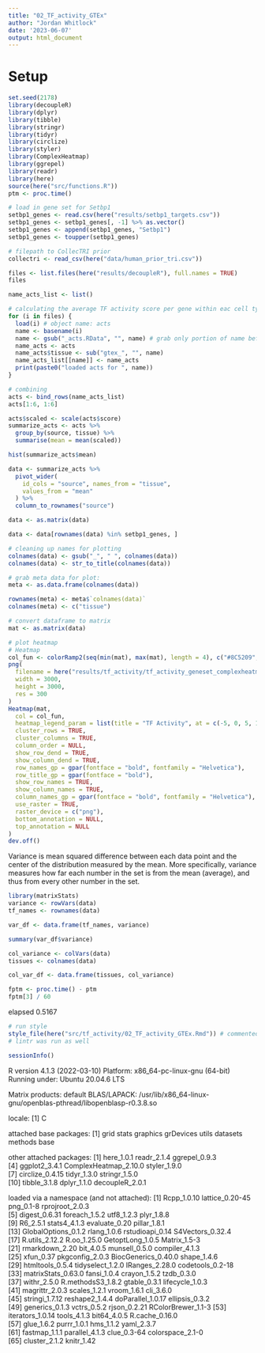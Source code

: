 ```yaml
---
title: "02_TF_activity_GTEx"
author: "Jordan Whitlock"
date: '2023-06-07'
output: html_document
---
```

# Setup
```r
set.seed(2178)
library(decoupleR)
library(dplyr)
library(tibble)
library(stringr)
library(tidyr)
library(circlize)
library(styler)
library(ComplexHeatmap)
library(ggrepel)
library(readr)
library(here)
source(here("src/functions.R"))
ptm <- proc.time()
```

```r
# load in gene set for Setbp1
setbp1_genes <- read.csv(here("results/setbp1_targets.csv"))
setbp1_genes <- setbp1_genes[, -1] %>% as.vector()
setbp1_genes <- append(setbp1_genes, "Setbp1")
setbp1_genes <- toupper(setbp1_genes)
```

```r
# filepath to CollecTRI prior
collectri <- read_csv(here("data/human_prior_tri.csv"))
```

```r
files <- list.files(here("results/decoupleR"), full.names = TRUE)
files

name_acts_list <- list()

# calculating the average TF activity score per gene within eac cell type across all cells
for (i in files) {
  load(i) # object name: acts
  name <- basename(i)
  name <- gsub("_acts.RData", "", name) # grab only portion of name before '_acts.RData'
  name_acts <- acts
  name_acts$tissue <- sub("gtex_", "", name)
  name_acts_list[[name]] <- name_acts
  print(paste0("loaded acts for ", name))
}

# combining
acts <- bind_rows(name_acts_list)
acts[1:6, 1:6]
```


```r
acts$scaled <- scale(acts$score)
summarize_acts <- acts %>%
  group_by(source, tissue) %>%
  summarise(mean = mean(scaled))

hist(summarize_acts$mean)
```

```r
data <- summarize_acts %>%
  pivot_wider(
    id_cols = "source", names_from = "tissue",
    values_from = "mean"
  ) %>%
  column_to_rownames("source")

data <- as.matrix(data)
```

```r
data <- data[rownames(data) %in% setbp1_genes, ]
```

```r
# cleaning up names for plotting
colnames(data) <- gsub("_", " ", colnames(data))
colnames(data) <- str_to_title(colnames(data))

# grab meta data for plot:
meta <- as.data.frame(colnames(data))

rownames(meta) <- meta$`colnames(data)`
colnames(meta) <- c("tissue")

# convert dataframe to matrix
mat <- as.matrix(data)

# plot heatmap
# Heatmap
col_fun <- colorRamp2(seq(min(mat), max(mat), length = 4), c("#8C5209", "white", "#93C4BE", "#35978F"))
png(
  filename = here("results/tf_activity/tf_activity_geneset_complexheatmap.png"),
  width = 3000,
  height = 3000,
  res = 300
)
Heatmap(mat,
  col = col_fun,
  heatmap_legend_param = list(title = "TF Activity", at = c(-5, 0, 5, 10)),
  cluster_rows = TRUE,
  cluster_columns = TRUE,
  column_order = NULL,
  show_row_dend = TRUE,
  show_column_dend = TRUE,
  row_names_gp = gpar(fontface = "bold", fontfamily = "Helvetica"),
  row_title_gp = gpar(fontface = "bold"),
  show_row_names = TRUE,
  show_column_names = TRUE,
  column_names_gp = gpar(fontface = "bold", fontfamily = "Helvetica"),
  use_raster = TRUE,
  raster_device = c("png"),
  bottom_annotation = NULL,
  top_annotation = NULL
)
dev.off()
```

Variance is mean squared difference between each data point and the center of the distribution measured by the mean. More specifically, variance measures how far each number in the set is from the mean (average), and thus from every other number in the set.
```r
library(matrixStats)
variance <- rowVars(data)
tf_names <- rownames(data)

var_df <- data.frame(tf_names, variance)

summary(var_df$variance)
```

```r
col_variance <- colVars(data)
tissues <- colnames(data)

col_var_df <- data.frame(tissues, col_variance)
```

```r
fptm <- proc.time() - ptm
fptm[3] / 60
```
elapsed 
 0.5167

```r
# run style
style_file(here("src/tf_activity/02_TF_activity_GTEx.Rmd")) # commented out after being run once
# lintr was run as well
```

```r
sessionInfo()
```
R version 4.1.3 (2022-03-10)
Platform: x86_64-pc-linux-gnu (64-bit)
Running under: Ubuntu 20.04.6 LTS

Matrix products: default
BLAS/LAPACK: /usr/lib/x86_64-linux-gnu/openblas-pthread/libopenblasp-r0.3.8.so

locale:
[1] C

attached base packages:
[1] grid      stats     graphics  grDevices utils     datasets  methods   base     

other attached packages:
 [1] here_1.0.1            readr_2.1.4           ggrepel_0.9.3        
 [4] ggplot2_3.4.1         ComplexHeatmap_2.10.0 styler_1.9.0         
 [7] circlize_0.4.15       tidyr_1.3.0           stringr_1.5.0        
[10] tibble_3.1.8          dplyr_1.1.0           decoupleR_2.0.1      

loaded via a namespace (and not attached):
 [1] Rcpp_1.0.10         lattice_0.20-45     png_0.1-8           rprojroot_2.0.3    
 [5] digest_0.6.31       foreach_1.5.2       utf8_1.2.3          plyr_1.8.8         
 [9] R6_2.5.1            stats4_4.1.3        evaluate_0.20       pillar_1.8.1       
[13] GlobalOptions_0.1.2 rlang_1.0.6         rstudioapi_0.14     S4Vectors_0.32.4   
[17] R.utils_2.12.2      R.oo_1.25.0         GetoptLong_1.0.5    Matrix_1.5-3       
[21] rmarkdown_2.20      bit_4.0.5           munsell_0.5.0       compiler_4.1.3     
[25] xfun_0.37           pkgconfig_2.0.3     BiocGenerics_0.40.0 shape_1.4.6        
[29] htmltools_0.5.4     tidyselect_1.2.0    IRanges_2.28.0      codetools_0.2-18   
[33] matrixStats_0.63.0  fansi_1.0.4         crayon_1.5.2        tzdb_0.3.0         
[37] withr_2.5.0         R.methodsS3_1.8.2   gtable_0.3.1        lifecycle_1.0.3    
[41] magrittr_2.0.3      scales_1.2.1        vroom_1.6.1         cli_3.6.0          
[45] stringi_1.7.12      reshape2_1.4.4      doParallel_1.0.17   ellipsis_0.3.2     
[49] generics_0.1.3      vctrs_0.5.2         rjson_0.2.21        RColorBrewer_1.1-3 
[53] iterators_1.0.14    tools_4.1.3         bit64_4.0.5         R.cache_0.16.0     
[57] glue_1.6.2          purrr_1.0.1         hms_1.1.2           yaml_2.3.7         
[61] fastmap_1.1.1       parallel_4.1.3      clue_0.3-64         colorspace_2.1-0   
[65] cluster_2.1.2       knitr_1.42  